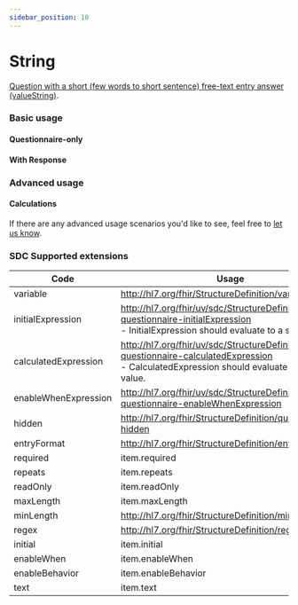 ```yaml
---
sidebar_position: 10
---
```



# String

[Question with a short (few words to short sentence) free-text entry answer (valueString)](https://hl7.org/fhir/r4/codesystem-item-type.html#item-type-string).

### Basic usage

#### Questionnaire-only

<IframeContainer storyId="component-itemtype-string--string-basic" initialHeight={120} />

#### With Response

<IframeContainer storyId="component-itemtype-string--string-basic-response" initialHeight={120} />

### Advanced usage

#### Calculations

<IframeContainer storyId="component-itemtype-string--string-calculation" initialHeight={280} />

If there are any advanced usage scenarios you'd like to see, feel free to [let us know](https://github.com/aehrc/smart-forms/issues/new).

### SDC Supported extensions

| Code                 | Usage                                                                                                                                             |
| -------------------- | ------------------------------------------------------------------------------------------------------------------------------------------------- |
| variable             | http://hl7.org/fhir/StructureDefinition/variable                                                                                                  |
| initialExpression    | http://hl7.org/fhir/uv/sdc/StructureDefinition/sdc-questionnaire-initialExpression<br/>- InitialExpression should evaluate to a string value.     |
| calculatedExpression | http://hl7.org/fhir/uv/sdc/StructureDefinition/sdc-questionnaire-calculatedExpression<br/>- CalculatedExpression should evaluate to string value. |
| enableWhenExpression | http://hl7.org/fhir/uv/sdc/StructureDefinition/sdc-questionnaire-enableWhenExpression                                                             |
| hidden               | http://hl7.org/fhir/StructureDefinition/questionnaire-hidden                                                                                      |
| entryFormat          | http://hl7.org/fhir/StructureDefinition/entryFormat                                                                                               |
| required             | item.required                                                                                                                                     |
| repeats              | item.repeats                                                                                                                                      |
| readOnly             | item.readOnly                                                                                                                                     |
| maxLength            | item.maxLength                                                                                                                                    |
| minLength            | http://hl7.org/fhir/StructureDefinition/minLength                                                                                                 |
| regex                | http://hl7.org/fhir/StructureDefinition/regex                                                                                                     |
| initial              | item.initial                                                                                                                                      |
| enableWhen           | item.enableWhen                                                                                                                                   |
| enableBehavior       | item.enableBehavior                                                                                                                               |
| text                 | item.text                                                                                                                                         |
